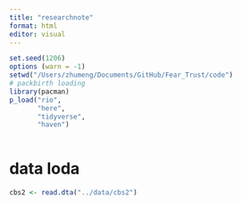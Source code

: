 ```yaml
---
title: "researchnote"
format: html
editor: visual
---
```


```r
set.seed(1206)
options (warn = -1)
setwd("/Users/zhumeng/Documents/GitHub/Fear_Trust/code")
# packbirth loading
library(pacman)
p_load("rio",
       "here",
       "tidyverse",
       "haven")
 
```

# data loda
```r
cbs2 <- read.dta("../data/cbs2")
```